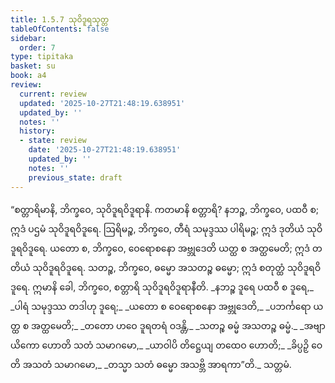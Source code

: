 ```yaml
---
title: 1.5.7 သုဝိဒူရသုတ္တ
tableOfContents: false
sidebar:
  order: 7
type: tipitaka
basket: su
book: a4
review:
  current: review
  updated: '2025-10-27T21:48:19.638951'
  updated_by: ''
  notes: ''
  history:
  - state: review
    date: '2025-10-27T21:48:19.638951'
    updated_by: ''
    notes: ''
    previous_state: draft
---
```



<ReviewStatus review={frontmatter.review} showDetails={true} />

<HypothesisAnnotation frontmatter={frontmatter} />

<DynamicBreadcrumb />

<Division number="47" book="a4" e="ch" v="15" p="359">

<Paragraph number="328" book="a4">
“စတ္တာရိမာနိ, ဘိက္ခဝေ, သုဝိဒူရဝိဒူရာနိ. ကတမာနိ စတ္တာရိ? နဘဉ္စ, ဘိက္ခဝေ, ပထဝီ စ; ဣဒံ ပဌမံ သုဝိဒူရဝိဒူရေ. ဩရိမဉ္စ, ဘိက္ခဝေ, တီရံ သမုဒ္ဒဿ ပါရိမဉ္စ; ဣဒံ ဒုတိယံ သုဝိဒူရဝိဒူရေ. ယတော စ, ဘိက္ခဝေ, ဝေရောစနော အဗ္ဘုဒေတိ ယတ္ထ စ အတ္ထမေတိ; ဣဒံ တတိယံ သုဝိဒူရဝိဒူရေ. သတဉ္စ, ဘိက္ခဝေ, ဓမ္မော အသတဉ္စ ဓမ္မော; ဣဒံ စတုတ္ထံ သုဝိဒူရဝိဒူရေ. ဣမာနိ ခေါ, ဘိက္ခဝေ, စတ္တာရိ သုဝိဒူရဝိဒူရာနီတိ.
</Paragraph>

<Paragraph number="329" type="verses" book="a4">
_နဘဉ္စ ဒူရေ ပထဝီ စ ဒူရေ,_  
_ပါရံ သမုဒ္ဒဿ တဒါဟု ဒူရေ;_  
_ယတော စ ဝေရောစနော အဗ္ဘုဒေတိ,_  
_ပဘင်္ကရော ယတ္ထ စ အတ္ထမေတိ;_  
_တတော ဟဝေ ဒူရတရံ ဝဒန္တိ,_  
_သတဉ္စ ဓမ္မံ အသတဉ္စ ဓမ္မံ._  

</Paragraph>

<Paragraph number="330" type="verses" book="a4">
_အဗျာယိကော ဟောတိ သတံ သမာဂမော,_  
_ယာဝါပိ တိဋ္ဌေယျ တထေဝ ဟောတိ;_  
_ခိပ္ပဉှိ ဝေတိ အသတံ သမာဂမော,_  
_တသ္မာ သတံ ဓမ္မော အသဗ္ဘိ အာရကာ”တိ._  


</Paragraph>
</Division>

<Paragraph number="331" type="center" book="a4">
သတ္တမံ.
</Paragraph>